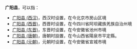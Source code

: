 '''广阳县'''，可以指：
*[[广阳县_(西汉)|广阳县 (西汉)]]，西汉时设置，在今北京市房山区境
*[[广阳县_(西晋)|广阳县 (西晋)]]，西晋时设置，在今四川省阿坝藏族羌族自治州境
*[[广阳县_(东晋)|广阳县 (东晋)]]，东晋时设置，在今安徽省池州市境
*[[广阳县_(唐朝)|广阳县 (唐朝)]]，唐朝时設置，在今山西省陽泉市平定縣。
*[[广阳县_(元朝)|广阳县 (元朝)]]，元朝时设置，在今安徽省宣城市境

{{Disambig|G|Cat=三字中国县名消歧义}}